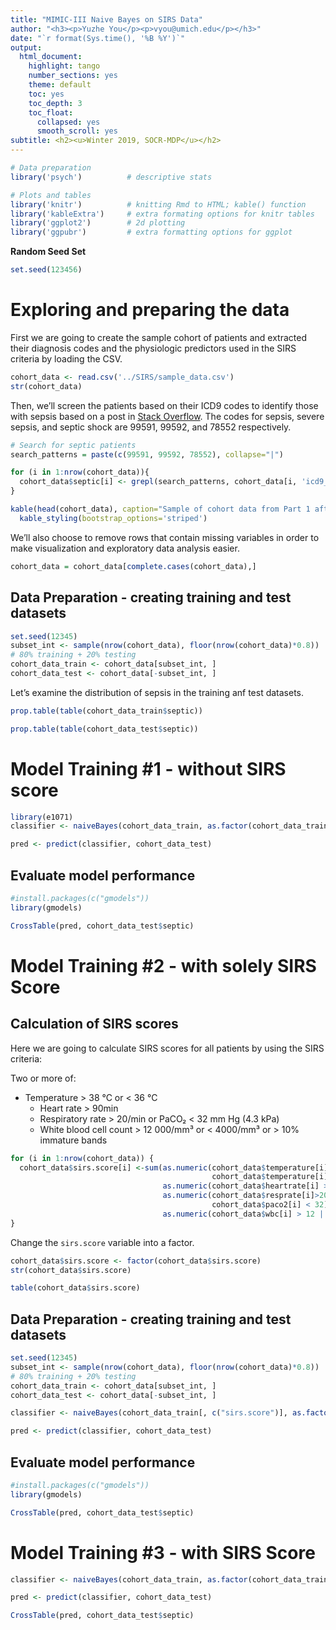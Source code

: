 ```yaml
---
title: "MIMIC-III Naive Bayes on SIRS Data"
author: "<h3><p>Yuzhe You</p><p>vyou@umich.edu</p></h3>"
date: "`r format(Sys.time(), '%B %Y')`"
output:
  html_document:
    highlight: tango
    number_sections: yes
    theme: default
    toc: yes
    toc_depth: 3
    toc_float:
      collapsed: yes
      smooth_scroll: yes
subtitle: <h2><u>Winter 2019, SOCR-MDP</u></h2>
---
```

```r
# Data preparation
library('psych')          # descriptive stats

# Plots and tables
library('knitr')          # knitting Rmd to HTML; kable() function
library('kableExtra')     # extra formating options for knitr tables
library('ggplot2')        # 2d plotting
library('ggpubr')         # extra formatting options for ggplot
```

**Random Seed Set**
```r
set.seed(123456)
```

# Exploring and preparing the data
First we are going to create the sample cohort of patients and extracted their diagnosis codes and the physiologic predictors used in the SIRS criteria by loading the CSV.

```r
cohort_data <- read.csv('../SIRS/sample_data.csv')
str(cohort_data)
```

Then, we'll screen the patients based on their ICD9 codes to identify those with sepsis based on a post in <a href=https://stackoverflow.com/questions/50672316/r-test-if-a-string-vector-contains-any-element-of-another-list>Stack Overflow</a>. The codes for sepsis, severe sepsis, and septic shock are 99591, 99592, and 78552 respectively.

```r
# Search for septic patients
search_patterns = paste(c(99591, 99592, 78552), collapse="|")

for (i in 1:nrow(cohort_data)){
  cohort_data$septic[i] <- grepl(search_patterns, cohort_data[i, 'icd9_code'])
}

kable(head(cohort_data), caption="Sample of cohort data from Part 1 after searching for sepsis diagnosis.") %>%
  kable_styling(bootstrap_options='striped')
```


We'll also choose to remove rows that contain missing variables in order to make visualization and exploratory data analysis easier.

```r
cohort_data = cohort_data[complete.cases(cohort_data),]
```

## Data Preparation - creating training and test datasets

```r
set.seed(12345)
subset_int <- sample(nrow(cohort_data), floor(nrow(cohort_data)*0.8))
# 80% training + 20% testing
cohort_data_train <- cohort_data[subset_int, ]
cohort_data_test <- cohort_data[-subset_int, ]
```

Let's examine the distribution of sepsis in the training anf test datasets.
```r
prop.table(table(cohort_data_train$septic))
```

```r
prop.table(table(cohort_data_test$septic))
```

# Model Training #1 - without SIRS score

```r
library(e1071)
classifier <- naiveBayes(cohort_data_train, as.factor(cohort_data_train$septic))
```

```r
pred <- predict(classifier, cohort_data_test)
```

## Evaluate model performance

```r
#install.packages(c("gmodels"))
library(gmodels)
```

```r
CrossTable(pred, cohort_data_test$septic)
```

# Model Training #2 - with solely SIRS Score
## Calculation of SIRS scores
Here we are going to calculate SIRS scores for all patients by using the SIRS criteria:

Two or more of:

* Temperature > 38 °C or < 36 °C
  + Heart rate > 90min
  + Respiratory rate > 20/min or PaCO₂ < 32 mm Hg (4.3 kPa)
  + White blood cell count > 12 000/mm³ or < 4000/mm³ or > 10% immature bands

```r
for (i in 1:nrow(cohort_data)) {
  cohort_data$sirs.score[i] <-sum(as.numeric(cohort_data$temperature[i] > 38 | 
                                             cohort_data$temperature[i] < 36),
                                  as.numeric(cohort_data$heartrate[i] > 90),
                                  as.numeric(cohort_data$resprate[i]>20 |
                                             cohort_data$paco2[i] < 32),
                                  as.numeric(cohort_data$wbc[i] > 12 | cohort_data$wbc[i] < 4))
}
```

Change the `sirs.score` variable into a factor.

```r
cohort_data$sirs.score <- factor(cohort_data$sirs.score)
str(cohort_data$sirs.score)
```

```r
table(cohort_data$sirs.score)
```

## Data Preparation - creating training and test datasets

```r
set.seed(12345)
subset_int <- sample(nrow(cohort_data), floor(nrow(cohort_data)*0.8))
# 80% training + 20% testing
cohort_data_train <- cohort_data[subset_int, ]
cohort_data_test <- cohort_data[-subset_int, ]
```

```r
classifier <- naiveBayes(cohort_data_train[, c("sirs.score")], as.factor(cohort_data_train$septic))
```

```r
pred <- predict(classifier, cohort_data_test)
```

## Evaluate model performance

```r
#install.packages(c("gmodels"))
library(gmodels)
```

```r
CrossTable(pred, cohort_data_test$septic)
```

# Model Training #3 - with SIRS Score

```r
classifier <- naiveBayes(cohort_data_train, as.factor(cohort_data_train$septic))
```

```r
pred <- predict(classifier, cohort_data_test)
```

```r
CrossTable(pred, cohort_data_test$septic)
```